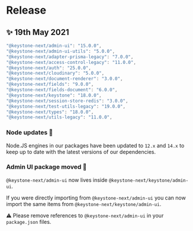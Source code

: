 
# Release

## ✨ 19th May 2021

```typescript
"@keystone-next/admin-ui": "15.0.0",
"@keystone-next/admin-ui-utils": "5.0.0",
"@keystone-next/adapter-prisma-legacy": "7.0.0",
"@keystone-next/access-control-legacy": "11.0.0",
"@keystone-next/auth": "25.0.0",
"@keystone-next/cloudinary": "5.0.0",
"@keystone-next/document-renderer": "3.0.0",
"@keystone-next/fields": "9.0.0",
"@keystone-next/fields-document": "6.0.0",
"@keystone-next/keystone": "18.0.0",
"@keystone-next/session-store-redis": "3.0.0",
"@keystone-next/test-utils-legacy": "19.0.0",
"@keystone-next/types": "18.0.0",
"@keystone-next/utils-legacy": "11.0.0",
```

### Node updates :rocket:

Node.JS engines in our packages have been updated to `12.x` and `14.x` to keep up to date with the latest versions of our dependencies.

### Admin UI package moved :truck:

`@keystone-next/admin-ui` now lives inside `@keystone-next/keystone/admin-ui`.

If you were directly importing from `@keystone-next/admin-ui` you can now import the same items from `@keystone-next/keystone/admin-ui`.

⚠️ Please remove references to `@keystone-next/admin-ui` in your `package.json` files.

